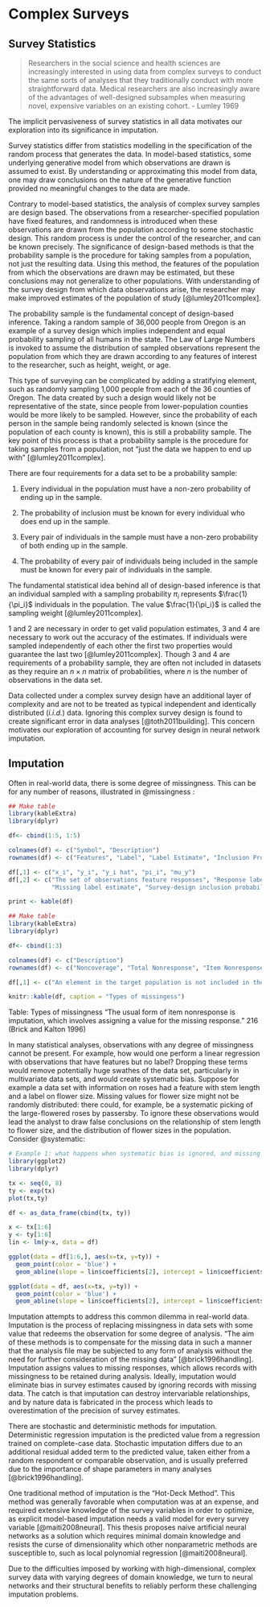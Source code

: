 <!--
This is for including Chapter 1.  Notice that it's also good practice to name your chunk.  This will help you debug potential issues as you knit.  The chunk above is called intro and the one below is called chapter1.  Feel free to change the name of the Rmd file as you wish, but don't forget to change it here from chap1.Rmd.
-->

<!--
The {#rmd-basics} text after the chapter declaration will allow us to link throughout the document back to the beginning of Chapter 1.  These labels will automatically be generated (if not specified) by changing the spaces to hyphens and capital letters to lowercase.  Look for the reference to this label at the beginning of Chapter 2.
-->

# Complex Surveys

## Survey Statistics

> Researchers in the social science and health sciences are increasingly interested in using data from complex surveys to conduct the same sorts of analyses that they traditionally conduct with more straightforward data. Medical researchers are also increasingly aware of the advantages of well-designed subsamples when measuring novel, expensive variables on an existing cohort. - Lumley 1969

The implicit pervasiveness of survey statistics in all data motivates our exploration into its significance in imputation.

Survey statistics differ from statistics modelling in the specification of the random process that generates the data. In model-based statistics, some underlying generative model from which observations are drawn is assumed to exist. By understanding or approximating this model from data, one may draw conclusions on the nature of the generative function provided no meaningful changes to the data are made.

Contrary to model-based statistics, the analysis of complex survey samples are design based. The observations from a researcher-specified population have fixed features, and randomness is introduced when these observations are drawn from the population according to some stochastic design. This random process is under the control of the researcher, and can be known precisely. The significance of design-based methods is that the probability sample is the procedure for taking samples from a population, not just the resulting data. Using this method, the features of the population from which the observations are drawn may be estimated, but these conclusions may not generalize to other populations. With understanding of the survey design from which data observations arise, the researcher may make improved estimates of the population of study [@lumley2011complex]. 

The probability sample is the fundamental concept of design-based inference. Taking a random sample of 36,000 people from Oregon is an example of a survey design which implies independent and equal probability sampling of all humans in the state. The Law of Large Numbers is invoked to assume the distribution of sampled observations represent the population from which they are drawn according to any features of interest to the researcher, such as height, weight, or age.

This type of surveying can be complicated by adding a stratifying element, such as randomly sampling 1,000 people from each of the 36 counties of Oregon. The data created by such a design would likely not be representative of the state, since people from lower-population counties would be more likely to be sampled. However, since the probability of each person in the sample being randomly selected is known (since the population of each county is known), this is still a probability sample. The key point of this process is that a probability sample is the procedure for taking samples from a population, not "just the data we happen to end up with" [@lumley2011complex].

There are four requirements for a data set to be a probability sample:

1. Every individual in the population must have a non-zero probability of ending up in the sample.

2. The probability of inclusion must be known for every individual who does end up in the sample.

3. Every pair of individuals in the sample must have a non-zero probability of both ending up in the sample.

4. The probability of every pair of individuals being included in the sample must be known for every pair of individuals in the sample.

The fundamental statistical idea behind all of design-based inference is that an individual sampled with a sampling probability $\pi_i$ represents $\frac{1}{\pi_i}$ individuals in the population. The value $\frac{1}{\pi_i}$ is called the sampling weight [@lumley2011complex].

1 and 2 are necessary in order to get valid population estimates, 3 and 4 are necessary to work out the accuracy of the estimates. If individuals were sampled independently of each other the first two properties would guarantee the last two [@lumley2011complex]. Though 3 and 4 are requirements of a probability sample, they are often not included in datasets as they require an $n \times n$ matrix of probabilities, where $n$ is the number of observations in the data set.

Data collected under a complex survey design have an additional layer of complexity and are not to be treated as typical independent and identically distributed (*i.i.d.*) data. Ignoring this complex survey design is found to create significant error in data analyses [@toth2011building]. This concern motivates our exploration of accounting for survey design in neural network imputation.

## Imputation

Often in real-world data, there is some degree of missingness. This can be for any number of reasons, illustrated in @missingness :

```{r tabel, echo=FALSE, cache=TRUE}
## Make table
library(kableExtra)
library(dplyr)

df<- cbind(1:5, 1:5)

colnames(df) <- c("Symbol", "Description")
rownames(df) <- c("Features", "Label", "Label Estimate", "Inclusion Probability", "Population Mean")

df[,1] <- c("x_i", "y_i", "y_i hat", "pi_i", "mu_y")
df[,2] <- c("The set of observations feature responses", "Response label", 
            "Missing label estimate", "Survey-design inclusion probability", "True population mean")

print <- kable(df)
```

```{r missingness, echo=FALSE, cache=TRUE, warning = FALSE}
## Make table
library(kableExtra)
library(dplyr)

df<- cbind(1:3)

colnames(df) <- c("Description")
rownames(df) <- c("Noncoverage", "Total Nonresponse", "Item Nonresponse")

df[,1] <- c("An element in the target population is not included in the survey sampling frame", "A sampled element does not participate in the survey", "A responding sampled element fails to provide acceptable responses to one or more of the survey items")

knitr::kable(df, caption = "Types of missingess")
```
Table: Types of missingness
"The usual form of item nonresponse is imputation, which involves assigning a value for the missing response." 216 (Brick and Kalton 1996)

In many statistical analyses, observations with any degree of missingness cannot be present. For example, how would one perform a linear regression with observations that have features but no label? Dropping these terms would remove potentially huge swathes of the data set, particularly in multivariate data sets, and would create systematic bias. Suppose for example a data set with information on roses had a feature with stem length and a label on flower size. Missing values for flower size might not be randomly distributed: there could, for example, be a systematic picking of the large-flowered roses by passersby. To ignore these observations would lead the analyst to draw false conclusions on the relationship of stem length to flower size, and the distribution of flower sizes in the population. Consider @systematic:
```{r systematic, echo = FALSE, warning = FALSE}
# Example 1: what happens when systematic bias is ignored, and missing values are dropped
library(ggplot2)
library(dplyr)

tx <- seq(0, 8)
ty <- exp(tx)
plot(tx,ty)

df <- as_data_frame(cbind(tx, ty))

x <- tx[1:6]
y <- ty[1:6]
lin <- lm(y~x, data = df)

ggplot(data = df[1:6,], aes(x=tx, y=ty)) + 
  geom_point(color = 'blue') + 
  geom_abline(slope = lin$coefficients[2], intercept = lin$coefficients[1])

ggplot(data = df, aes(x=tx, y=ty)) + 
  geom_point(color = 'blue') + 
  geom_abline(slope = lin$coefficients[2], intercept = lin$coefficients[1])
```

Imputation attempts to address this common dilemma in real-world data. Imputation is the process of replacing missingness in data sets with some value that redeems the observation for some degree of analysis. "The aim of these methods is to compensate for the missing data in such a manner that the analysis file may be subjected to any form of analysis without the need for further consideration of the missing data" [@brick1996handling]. Imputation assigns values to missing responses, which allows records with missingness to be retained during analysis. Ideally, imputation would eliminate bias in survey estimates caused by ignoring records with missing data. The catch is that imputation can destroy intervariable relationships, and by nature data is fabricated in the process which leads to overestimation of the precision of survey estimates.

There are stochastic and deterministic methods for imputation. Deterministic regression imputation is the predicted value from a regression trained on complete-case data. Stochastic imputation differs due to an additional residual added term to the predicted value, taken either from a random respondent or comparable observation, and is usually preferred due to the importance of shape parameters in many analyses [@brick1996handling].

One traditional method of imputation is the "Hot-Deck Method". This method was generally favorable when computation was at an expense, and required extensive knowledge of the survey variables in order to optimize, as explicit model-based imputation needs a valid model for every survey variable [@maiti2008neural]. This thesis proposes naive artificial neural networks as a solution which requires minimal domain knowledge and resists the curse of dimensionality which other nonparametric methods are susceptible to, such as local polynomial regression [@maiti2008neural].

Due to the difficulties imposed by working with high-dimensional, complex survey data with varying degrees of domain knowledge, we turn to neural networks and their structural benefits to reliably perform these challenging imputation problems.